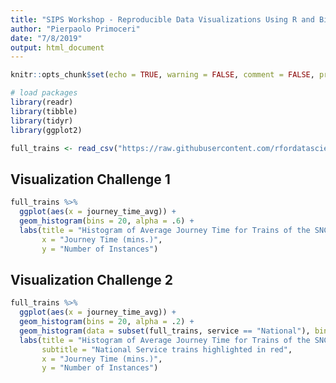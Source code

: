 ```yaml
---
title: "SIPS Workshop - Reproducible Data Visualizations Using R and Binder"
author: "Pierpaolo Primoceri"
date: "7/8/2019"
output: html_document
---
```


```r
knitr::opts_chunk$set(echo = TRUE, warning = FALSE, comment = FALSE, prompt = FALSE, message = FALSE)

# load packages
library(readr)
library(tibble)
library(tidyr)
library(ggplot2)
```

```r
full_trains <- read_csv("https://raw.githubusercontent.com/rfordatascience/tidytuesday/master/data/2019/2019-02-26/full_trains.csv")
```

## Visualization Challenge 1
```r
full_trains %>% 
  ggplot(aes(x = journey_time_avg)) + 
  geom_histogram(bins = 20, alpha = .6) +
  labs(title = "Histogram of Average Journey Time for Trains of the SNCF Network",
       x = "Journey Time (mins.)",
       y = "Number of Instances")
```

## Visualization Challenge 2
```r
full_trains %>% 
  ggplot(aes(x = journey_time_avg)) + 
  geom_histogram(bins = 20, alpha = .2) +
  geom_histogram(data = subset(full_trains, service == "National"), bins = 20, alpha = .5, fill = "red") +
  labs(title = "Histogram of Average Journey Time for Trains of the SNCF Network",
       subtitle = "National Service trains highlighted in red",
       x = "Journey Time (mins.)",
       y = "Number of Instances")
```



